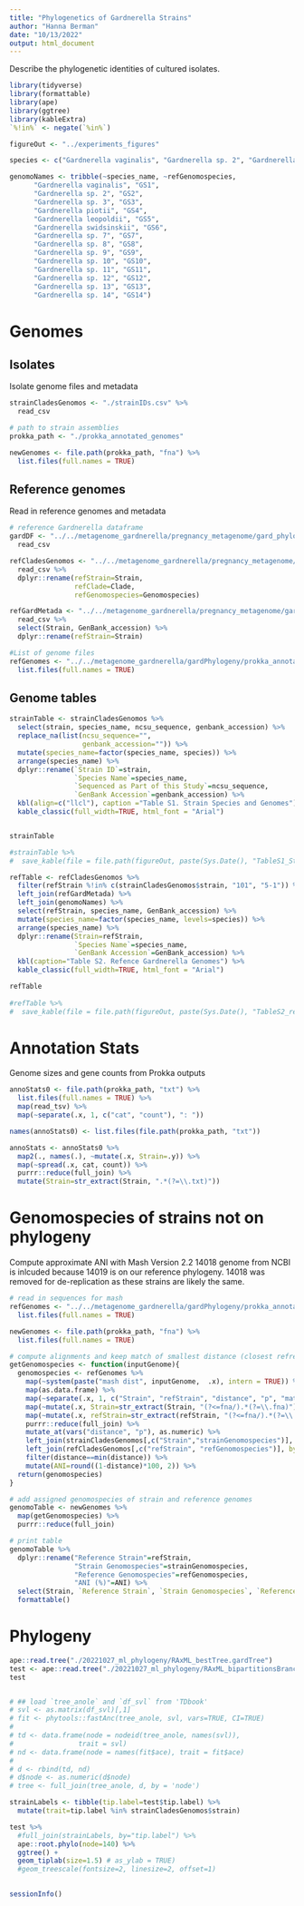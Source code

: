 ```yaml
---
title: "Phylogenetics of Gardnerella Strains"
author: "Hanna Berman"
date: "10/13/2022"
output: html_document
---
```


  Describe the phylogenetic identities of cultured isolates.

```r
library(tidyverse)
library(formattable)
library(ape)
library(ggtree)
library(kableExtra)
`%!in%` <- negate(`%in%`)
```

```r
figureOut <- "../experiments_figures"

species <- c("Gardnerella vaginalis", "Gardnerella sp. 2", "Gardnerella sp. 3", "Gardnerella piotii", "Gardnerella leopoldii", "Gardnerella swidsinskii", "Gardnerella sp. 7", "Gardnerella sp. 8", "Gardnerella sp. 10", "Gardnerella sp. 11", "Gardnerella sp. 12")

genomoNames <- tribble(~species_name, ~refGenomospecies,
      "Gardnerella vaginalis", "GS1",
      "Gardnerella sp. 2", "GS2",
      "Gardnerella sp. 3", "GS3", 
      "Gardnerella piotii", "GS4", 
      "Gardnerella leopoldii", "GS5",
      "Gardnerella swidsinskii", "GS6",
      "Gardnerella sp. 7", "GS7",
      "Gardnerella sp. 8", "GS8",
      "Gardnerella sp. 9", "GS9",
      "Gardnerella sp. 10", "GS10",
      "Gardnerella sp. 11", "GS11",
      "Gardnerella sp. 12", "GS12",
      "Gardnerella sp. 13", "GS13",
      "Gardnerella sp. 14", "GS14")
```

# Genomes

## Isolates
  Isolate genome files and metadata
```r
strainCladesGenomos <- "./strainIDs.csv" %>%
  read_csv

# path to strain assemblies
prokka_path <- "./prokka_annotated_genomes"

newGenomes <- file.path(prokka_path, "fna") %>%
  list.files(full.names = TRUE)
```

## Reference genomes
  Read in reference genomes and metadata
```r
# reference Gardnerella dataframe
gardDF <- "../../metagenome_gardnerella/pregnancy_metagenome/gard_phylogeny/GardnerellaMetadata.csv" %>%
  read_csv

refCladesGenomos <- "../../metagenome_gardnerella/pregnancy_metagenome/refGardnerellaCladesGenomos.csv" %>%
  read_csv %>%
  dplyr::rename(refStrain=Strain,
                refClade=Clade,
                refGenomospecies=Genomospecies)

refGardMetada <- "../../metagenome_gardnerella/pregnancy_metagenome/gard_phylogeny/GardnerellaMetadata.csv" %>%
  read_csv %>%
  select(Strain, GenBank_accession) %>%
  dplyr::rename(refStrain=Strain)

#List of genome files
refGenomes <- "../../metagenome_gardnerella/gardPhylogeny/prokka_annotated_genomes/fna" %>%
  list.files(full.names = TRUE)
```

## Genome tables
```r
strainTable <- strainCladesGenomos %>%
  select(strain, species_name, ncsu_sequence, genbank_accession) %>%
  replace_na(list(ncsu_sequence="",
                  genbank_accession="")) %>%
  mutate(species_name=factor(species_name, species)) %>%
  arrange(species_name) %>%
  dplyr::rename(`Strain ID`=strain,
                `Species Name`=species_name,
                `Sequenced as Part of this Study`=ncsu_sequence,
                `GenBank Accession`=genbank_accession) %>%
  kbl(align=c("llcl"), caption ="Table S1. Strain Species and Genomes") %>%
  kable_classic(full_width=TRUE, html_font = "Arial")


strainTable

#strainTable %>%
#  save_kable(file = file.path(figureOut, paste(Sys.Date(), "TableS1_StrainSpeciesGenomes.png")), zoom=5)
```

```r
refTable <- refCladesGenomos %>%
  filter(refStrain %!in% c(strainCladesGenomos$strain, "101", "5-1")) %>%
  left_join(refGardMetada) %>%
  left_join(genomoNames) %>%
  select(refStrain, species_name, GenBank_accession) %>%
  mutate(species_name=factor(species_name, levels=species)) %>%
  arrange(species_name) %>%
  dplyr::rename(Strain=refStrain,
                `Species Name`=species_name,
                `GenBank Accession`=GenBank_accession) %>%
  kbl(caption="Table S2. Refence Gardnerella Genomes") %>%
  kable_classic(full_width=TRUE, html_font = "Arial")

refTable
  
#refTable %>%  
#  save_kable(file = file.path(figureOut, paste(Sys.Date(), "TableS2_refStrainGenomes.png")), zoom=5)
```


# Annotation Stats
  Genome sizes and gene counts from Prokka outputs
```r
annoStats0 <- file.path(prokka_path, "txt") %>%
  list.files(full.names = TRUE) %>%
  map(read_tsv) %>%
  map(~separate(.x, 1, c("cat", "count"), ": "))

names(annoStats0) <- list.files(file.path(prokka_path, "txt"))

annoStats <- annoStats0 %>%
  map2(., names(.), ~mutate(.x, Strain=.y)) %>%
  map(~spread(.x, cat, count)) %>%
  purrr::reduce(full_join) %>%
  mutate(Strain=str_extract(Strain, ".*(?=\\.txt)"))
```

# Genomospecies of strains not on phylogeny
 Compute approximate ANI with Mash  Version 2.2
  14018 genome from NCBI is inlcuded because 14019 is on our reference phylogeny. 14018 was removed for de-replication as these strains are likely the same.
```r
# read in sequences for mash
refGenomes <- "../../metagenome_gardnerella/gardPhylogeny/prokka_annotated_genomes/fna" %>%
  list.files(full.names = TRUE)

newGenomes <- file.path(prokka_path, "fna") %>%
  list.files(full.names = TRUE)
```

```r
# compute alignments and keep match of smallest distance (closest refrence genome)
getGenomospecies <- function(inputGenome){
  genomospecies <- refGenomes %>%
    map(~system(paste("mash dist", inputGenome,  .x), intern = TRUE)) %>%
    map(as.data.frame) %>%
    map(~separate(.x, 1, c("Strain", "refStrain", "distance", "p", "matching_hashes"), sep="\t")) %>%
    map(~mutate(.x, Strain=str_extract(Strain, "(?<=fna/).*(?=\\.fna)"))) %>%
    map(~mutate(.x, refStrain=str_extract(refStrain, "(?<=fna/).*(?=\\.fna)"))) %>%
    purrr::reduce(full_join) %>%
    mutate_at(vars("distance", "p"), as.numeric) %>%
    left_join(strainCladesGenomos[,c("Strain","strainGenomospecies")], by="Strain") %>%
    left_join(refCladesGenomos[,c("refStrain", "refGenomospecies")], by="refStrain") %>%
    filter(distance==min(distance)) %>%
    mutate(ANI=round((1-distance)*100, 2)) %>%
  return(genomospecies)
}

# add assigned genomospecies of strain and reference genomes
genomoTable <- newGenomes %>%
  map(getGenomospecies) %>%
  purrr::reduce(full_join)

# print table
genomoTable %>%
  dplyr::rename("Reference Strain"=refStrain,
                "Strain Genomospecies"=strainGenomospecies,
                "Reference Genomospecies"=refGenomospecies,
                "ANI (%)"=ANI) %>%
  select(Strain, `Reference Strain`, `Strain Genomospecies`, `Reference Genomospecies`, `ANI (%)`) %>%
  formattable()
```


#  Phylogeny
```r
ape::read.tree("./20221027_ml_phylogeny/RAxML_bestTree.gardTree") 
test <- ape::read.tree("./20221027_ml_phylogeny/RAxML_bipartitionsBranchLabels.bootstrappedGardTree")
test


# ## load `tree_anole` and `df_svl` from 'TDbook'
# svl <- as.matrix(df_svl)[,1]
# fit <- phytools::fastAnc(tree_anole, svl, vars=TRUE, CI=TRUE)
# 
# td <- data.frame(node = nodeid(tree_anole, names(svl)),
#                trait = svl)
# nd <- data.frame(node = names(fit$ace), trait = fit$ace)
# 
# d <- rbind(td, nd)
# d$node <- as.numeric(d$node)
# tree <- full_join(tree_anole, d, by = 'node')

strainLabels <- tibble(tip.label=test$tip.label) %>%
  mutate(trait=tip.label %in% strainCladesGenomos$strain)

test %>%
  #full_join(strainLabels, by="tip.label") %>%
  ape::root.phylo(node=140) %>%
  ggtree() +
  geom_tiplab(size=1.5) # as_ylab = TRUE)
  #geom_treescale(fontsize=2, linesize=2, offset=1)
  
```


```r
sessionInfo()
```